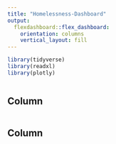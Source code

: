 ```yaml
---
title: "Homelessness-Dashboard"
output: 
  flexdashboard::flex_dashboard:
    orientation: columns
    vertical_layout: fill
---
```


```r
library(tidyverse)
library(readxl)
library(plotly)
```


```r

```


Column {data-width=650}
-----------------------------------------------------------------------

```r

```


Column {data-width=350}
-----------------------------------------------------------------------

```r

```

```r

```


